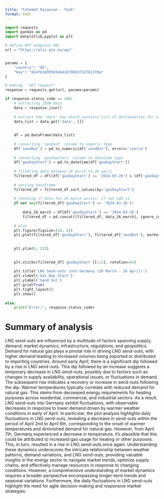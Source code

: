 ```yaml
---
title: "Fatemeh Rajaeian - Task"
format: html
---
```


```python
import requests
import pandas as pd
import matplotlib.pyplot as plt

# define API endpoint URL
url = "https://alsi.gie.eu/api"


params = {
    "country": "DE",
    "key": "024f81699503eb41870b93732781370a"
}

# making  'GET request'
response = requests.get(url, params=params)

if response.status_code == 200:
    # extracting JSON data
    data = response.json()
    
    # extract the 'data' key which contains list of dictionaries for converting list of dictionaries into the dataframe
    data_list = data.get('data', [])
    
     
    df = pd.DataFrame(data_list)
    
    # converting 'sendout' column to numeric type
    df['sendOut'] = pd.to_numeric(df['sendOut'], errors='coerce')
    
    # converting 'gasdaystart' column to datetime type
    df['gasDayStart'] = pd.to_datetime(df['gasDayStart'])
    
    # filtering data between 26 march to 26 april
    filtered_df = df[(df['gasDayStart'] >= '2024-03-26') & (df['gasDayStart'] <= '2024-04-26')]
    
    # sorting dataframe
    filtered_df = filtered_df.sort_values(by='gasDayStart')
    
    # checking if data for 26 march exists, if not add it
    if not any(filtered_df['gasDayStart'] == '2024-03-26'):
        
        data_26_march = df[df['gasDayStart'] == '2024-03-26']
        filtered_df = pd.concat([filtered_df, data_26_march], ignore_index=True)
    
    # plot
    plt.figure(figsize=(10, 6))
    plt.plot(filtered_df['gasDayStart'], filtered_df['sendOut'], marker='o', linestyle='-')
    
    
    plt.ylim(0, 225)
    
    
    plt.xticks(filtered_df['gasDayStart'][::2], rotation=45)
    
    plt.title('LNG Send-outs into Germany (26 March - 26 April)')
    plt.xlabel('Gas Day Start')
    plt.ylabel('Send Out')
    plt.grid(True)
    plt.tight_layout()
    plt.show()
    
else:
    print("Error:", response.status_code)


```

# Summary of analysis
LNG send-outs are influenced by a multitude of factors spanning supply, demand, market dynamics, infrastructure, regulations, and geopolitics. Demand for natural gas plays a pivotal role in driving LNG send-outs, with higher demand leading to increased volumes being exported or distributed to importing countries.
Around early April, there is a significant dip followed by a rise in LNG send-outs. This dip followed by an increase suggests a temporary decrease in LNG send-outs, possibly due to factors such as changes in supply availability, operational issues, or fluctuations in demand. The subsequent rise indicates a recovery or increase in send-outs following the dip.
Warmer temperatures typically correlate with reduced demand for natural gas. This stems from decreased energy requirements for heating purposes across residential, commercial, and industrial sectors. As a result, LNG send-outs into Germany exhibit fluctuations, with observable decreases in response to lower demand driven by warmer weather conditions in early of April.
In particular, the plot analysis highlights daily fluctuations in LNG send-outs, revealing a decrease in send-outs within the period of April 2nd to April 6th, corresponding to the onset of warmer temperatures and diminished demand for natural gas. However, from April 7th, Germany experienced a decrease in temperature, it's plausible that this could be attributed to increased gas usage for heating or other purposes. This, in turn, resulted in a rise in LNG send-outs once again.
Understanding these dynamics underscores the intricate relationship between weather patterns, demand variations, and LNG send-outs, providing valuable insights in the energy sector to navigate market trends, optimize supply chains, and effectively manage resources in response to changing conditions. However, a comprehensive understanding of market dynamics requires a broader perspective encompassing longer-term trends and seasonal variations. Furthermore, the daily fluctuations in LNG send-outs highlight the need for agile decision-making and responsive market strategies. 


